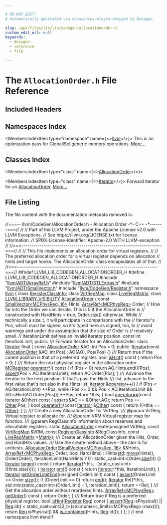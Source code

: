 ```yaml
---

# DO NOT EDIT!
# Automatically generated via docusaurus-plugin-doxygen by Doxygen.

slug: /api/files/lib/lib/codegen/allocationorder-h
custom_edit_url: null
keywords:
  - doxygen
  - reference
  - file

---
```





# The `AllocationOrder.h` File Reference

<DoxygenPage pluginConfig={pluginConfig}>



## Included Headers

<IncludesList>
<IncludesListItem
  filePath="llvm/ADT/ArrayRef.h"
  permalink="/docs/api/files/include/include/llvm/include/llvm/adt/arrayref-h"
  isLocal="true" />
<IncludesListItem
  filePath="llvm/ADT/STLExtras.h"
  permalink="/docs/api/files/include/include/llvm/include/llvm/adt/stlextras-h"
  isLocal="true" />
<IncludesListItem
  filePath="llvm/ADT/SmallVector.h"
  permalink="/docs/api/files/include/include/llvm/include/llvm/adt/smallvector-h"
  isLocal="true" />
<IncludesListItem
  filePath="llvm/CodeGen/Register.h"
  permalink="/docs/api/files/include/include/llvm/include/llvm/codegen/register-h"
  isLocal="true" />
</IncludesList>

## Namespaces Index

<MembersIndex>

<MembersIndexItem
  type="namespace"
  name={<><a href="/docs/api/namespaces/llvm">llvm</a></>}>
This is an optimization pass for GlobalISel generic memory operations. <a href="/docs/api/namespaces/llvm/#details">More...</a>
</MembersIndexItem>

</MembersIndex>

## Classes Index

<MembersIndex>

<MembersIndexItem
  type="class"
  name={<><a href="/docs/api/classes/llvm/allocationorder">AllocationOrder</a></>}>
</MembersIndexItem>

<MembersIndexItem
  type="class"
  name={<><a href="/docs/api/classes/llvm/allocationorder/iterator">Iterator</a></>}>
Forward iterator for an <a href="/docs/api/classes/llvm/allocationorder">AllocationOrder</a>. <a href="/docs/api/classes/llvm/allocationorder/iterator/#details">More...</a>
</MembersIndexItem>

</MembersIndex>


## File Listing

The file content with the documentation metadata removed is:

<ProgramListing>

<Link id="l00001" /><CodeLine lineNumber="1"><Highlight kind="comment">//===-- llvm/CodeGen/AllocationOrder.h - Allocation Order -&#42;- C++ -&#42;-------===//</Highlight><Highlight kind="normal"></Highlight></CodeLine>
<Link id="l00002" /><CodeLine lineNumber="2"><Highlight kind="normal"></Highlight><Highlight kind="comment">//</Highlight><Highlight kind="normal"></Highlight></CodeLine>
<Link id="l00003" /><CodeLine lineNumber="3"><Highlight kind="normal"></Highlight><Highlight kind="comment">// Part of the LLVM Project, under the Apache License v2.0 with LLVM Exceptions.</Highlight><Highlight kind="normal"></Highlight></CodeLine>
<Link id="l00004" /><CodeLine lineNumber="4"><Highlight kind="normal"></Highlight><Highlight kind="comment">// See https://llvm.org/LICENSE.txt for license information.</Highlight><Highlight kind="normal"></Highlight></CodeLine>
<Link id="l00005" /><CodeLine lineNumber="5"><Highlight kind="normal"></Highlight><Highlight kind="comment">// SPDX-License-Identifier: Apache-2.0 WITH LLVM-exception</Highlight><Highlight kind="normal"></Highlight></CodeLine>
<Link id="l00006" /><CodeLine lineNumber="6"><Highlight kind="normal"></Highlight><Highlight kind="comment">//</Highlight><Highlight kind="normal"></Highlight></CodeLine>
<Link id="l00007" /><CodeLine lineNumber="7"><Highlight kind="normal"></Highlight><Highlight kind="comment">//===----------------------------------------------------------------------===//</Highlight><Highlight kind="normal"></Highlight></CodeLine>
<Link id="l00008" /><CodeLine lineNumber="8"><Highlight kind="normal"></Highlight><Highlight kind="comment">//</Highlight><Highlight kind="normal"></Highlight></CodeLine>
<Link id="l00009" /><CodeLine lineNumber="9"><Highlight kind="normal"></Highlight><Highlight kind="comment">// This file implements an allocation order for virtual registers.</Highlight><Highlight kind="normal"></Highlight></CodeLine>
<Link id="l00010" /><CodeLine lineNumber="10"><Highlight kind="normal"></Highlight><Highlight kind="comment">//</Highlight><Highlight kind="normal"></Highlight></CodeLine>
<Link id="l00011" /><CodeLine lineNumber="11"><Highlight kind="normal"></Highlight><Highlight kind="comment">// The preferred allocation order for a virtual register depends on allocation</Highlight><Highlight kind="normal"></Highlight></CodeLine>
<Link id="l00012" /><CodeLine lineNumber="12"><Highlight kind="normal"></Highlight><Highlight kind="comment">// hints and target hooks. The AllocationOrder class encapsulates all of that.</Highlight><Highlight kind="normal"></Highlight></CodeLine>
<Link id="l00013" /><CodeLine lineNumber="13"><Highlight kind="normal"></Highlight><Highlight kind="comment">//</Highlight><Highlight kind="normal"></Highlight></CodeLine>
<Link id="l00014" /><CodeLine lineNumber="14"><Highlight kind="normal"></Highlight><Highlight kind="comment">//===----------------------------------------------------------------------===//</Highlight><Highlight kind="normal"></Highlight></CodeLine>
<Link id="l00015" /><CodeLine lineNumber="15"><Highlight kind="normal"></Highlight></CodeLine>
<Link id="l00016" /><CodeLine lineNumber="16"><Highlight kind="normal"></Highlight><Highlight kind="preprocessor">#ifndef LLVM&#95;LIB&#95;CODEGEN&#95;ALLOCATIONORDER&#95;H</Highlight><Highlight kind="normal"></Highlight></CodeLine>
<Link id="l00017" /><CodeLine lineNumber="17"><Highlight kind="normal"></Highlight><Highlight kind="preprocessor">#define LLVM&#95;LIB&#95;CODEGEN&#95;ALLOCATIONORDER&#95;H</Highlight><Highlight kind="normal"></Highlight></CodeLine>
<Link id="l00018" /><CodeLine lineNumber="18"><Highlight kind="normal"></Highlight></CodeLine>
<Link id="l00019" /><CodeLine lineNumber="19"><Highlight kind="normal"></Highlight><Highlight kind="preprocessor">#include &quot;<a href="/docs/api/files/include/include/llvm/include/llvm/adt/arrayref-h">llvm/ADT/ArrayRef.h</a>&quot;</Highlight><Highlight kind="normal"></Highlight></CodeLine>
<Link id="l00020" /><CodeLine lineNumber="20"><Highlight kind="normal"></Highlight><Highlight kind="preprocessor">#include &quot;<a href="/docs/api/files/include/include/llvm/include/llvm/adt/stlextras-h">llvm/ADT/STLExtras.h</a>&quot;</Highlight><Highlight kind="normal"></Highlight></CodeLine>
<Link id="l00021" /><CodeLine lineNumber="21"><Highlight kind="normal"></Highlight><Highlight kind="preprocessor">#include &quot;<a href="/docs/api/files/include/include/llvm/include/llvm/adt/smallvector-h">llvm/ADT/SmallVector.h</a>&quot;</Highlight><Highlight kind="normal"></Highlight></CodeLine>
<Link id="l00022" /><CodeLine lineNumber="22"><Highlight kind="normal"></Highlight><Highlight kind="preprocessor">#include &quot;<a href="/docs/api/files/include/include/llvm/include/llvm/codegen/register-h">llvm/CodeGen/Register.h</a>&quot;</Highlight><Highlight kind="normal"></Highlight></CodeLine>
<Link id="l00023" /><CodeLine lineNumber="23"><Highlight kind="normal"></Highlight></CodeLine>
<Link id="l00024" /><CodeLine lineNumber="24"><Highlight kind="normal"></Highlight><Highlight kind="keyword">namespace </Highlight><Highlight kind="normal"><a href="/docs/api/namespaces/llvm">llvm</a> &#123;</Highlight></CodeLine>
<Link id="l00025" /><CodeLine lineNumber="25"><Highlight kind="normal"></Highlight></CodeLine>
<Link id="l00026" /><CodeLine lineNumber="26"><Highlight kind="normal"></Highlight><Highlight kind="keyword">class </Highlight><Highlight kind="normal"><a href="/docs/api/classes/llvm/registerclassinfo">RegisterClassInfo</a>;</Highlight></CodeLine>
<Link id="l00027" /><CodeLine lineNumber="27"><Highlight kind="normal"></Highlight><Highlight kind="keyword">class </Highlight><Highlight kind="normal"><a href="/docs/api/classes/llvm/virtregmap">VirtRegMap</a>;</Highlight></CodeLine>
<Link id="l00028" /><CodeLine lineNumber="28"><Highlight kind="normal"></Highlight><Highlight kind="keyword">class </Highlight><Highlight kind="normal"><a href="/docs/api/classes/llvm/liveregmatrix">LiveRegMatrix</a>;</Highlight></CodeLine>
<Link id="l00029" /><CodeLine lineNumber="29"><Highlight kind="normal"></Highlight></CodeLine>
<Link id="l00030" /><CodeLine lineNumber="30" lineLink="/docs/api/classes/llvm/allocationorder"><Highlight kind="normal"></Highlight><Highlight kind="keyword">class </Highlight><Highlight kind="normal"><a href="/docs/api/files/include/include/llvm/include/llvm/support/compiler-h/#a662e21bcce5c9c71b6cc511fa04f900f">LLVM&#95;LIBRARY&#95;VISIBILITY</a> <a href="/docs/api/classes/llvm/allocationorder/#adcbe4ad6cd5baecb147bf3878f843c00">AllocationOrder</a> &#123;</Highlight></CodeLine>
<Link id="l00031" /><CodeLine lineNumber="31"><Highlight kind="normal">  </Highlight><Highlight kind="keyword">const</Highlight><Highlight kind="normal"> <a href="/docs/api/classes/llvm/smallvector">SmallVector&lt;MCPhysReg, 16&gt;</a> Hints;</Highlight></CodeLine>
<Link id="l00032" /><CodeLine lineNumber="32"><Highlight kind="normal">  <a href="/docs/api/classes/llvm/arrayref">ArrayRef&lt;MCPhysReg&gt;</a> Order;</Highlight></CodeLine>
<Link id="l00033" /><CodeLine lineNumber="33"><Highlight kind="normal">  </Highlight><Highlight kind="comment">// How far into the Order we can iterate. This is 0 if the AllocationOrder is</Highlight><Highlight kind="normal"></Highlight></CodeLine>
<Link id="l00034" /><CodeLine lineNumber="34"><Highlight kind="normal">  </Highlight><Highlight kind="comment">// constructed with HardHints = true, Order.size() otherwise. While</Highlight><Highlight kind="normal"></Highlight></CodeLine>
<Link id="l00035" /><CodeLine lineNumber="35"><Highlight kind="normal">  </Highlight><Highlight kind="comment">// technically a size&#95;t, it will participate in comparisons with the</Highlight><Highlight kind="normal"></Highlight></CodeLine>
<Link id="l00036" /><CodeLine lineNumber="36"><Highlight kind="normal">  </Highlight><Highlight kind="comment">// Iterator&#39;s Pos, which must be signed, so it&#39;s typed here as signed, too, to</Highlight><Highlight kind="normal"></Highlight></CodeLine>
<Link id="l00037" /><CodeLine lineNumber="37"><Highlight kind="normal">  </Highlight><Highlight kind="comment">// avoid warnings and under the assumption that the size of Order is</Highlight><Highlight kind="normal"></Highlight></CodeLine>
<Link id="l00038" /><CodeLine lineNumber="38"><Highlight kind="normal">  </Highlight><Highlight kind="comment">// relatively small.</Highlight><Highlight kind="normal"></Highlight></CodeLine>
<Link id="l00039" /><CodeLine lineNumber="39"><Highlight kind="normal">  </Highlight><Highlight kind="comment">// IterationLimit defines an invalid iterator position.</Highlight><Highlight kind="normal"></Highlight></CodeLine>
<Link id="l00040" /><CodeLine lineNumber="40"><Highlight kind="normal">  </Highlight><Highlight kind="keyword">const</Highlight><Highlight kind="normal"> </Highlight><Highlight kind="keywordtype">int</Highlight><Highlight kind="normal"> IterationLimit;</Highlight></CodeLine>
<Link id="l00041" /><CodeLine lineNumber="41"><Highlight kind="normal"></Highlight></CodeLine>
<Link id="l00042" /><CodeLine lineNumber="42"><Highlight kind="normal"></Highlight><Highlight kind="keyword">public</Highlight><Highlight kind="normal">:</Highlight><Highlight kind="comment"></Highlight></CodeLine>
<Link id="l00043" /><CodeLine lineNumber="43"><Highlight kind="comment">  /// Forward iterator for an AllocationOrder.</Highlight><Highlight kind="normal"></Highlight></CodeLine>
<Link id="l00044" /><CodeLine lineNumber="44" lineLink="/docs/api/classes/llvm/allocationorder/iterator"><Highlight kind="normal">  </Highlight><Highlight kind="keyword">class </Highlight><Highlight kind="normal"><a href="/docs/api/classes/llvm/allocationorder/iterator/#a871b9e07d790e99a2a3f2c82916c0635">Iterator</a> final &#123;</Highlight></CodeLine>
<Link id="l00045" /><CodeLine lineNumber="45"><Highlight kind="normal">    </Highlight><Highlight kind="keyword">const</Highlight><Highlight kind="normal"> <a href="/docs/api/classes/llvm/allocationorder/#adcbe4ad6cd5baecb147bf3878f843c00">AllocationOrder</a> &amp;AO;</Highlight></CodeLine>
<Link id="l00046" /><CodeLine lineNumber="46"><Highlight kind="normal">    </Highlight><Highlight kind="keywordtype">int</Highlight><Highlight kind="normal"> Pos = 0;</Highlight></CodeLine>
<Link id="l00047" /><CodeLine lineNumber="47"><Highlight kind="normal"></Highlight></CodeLine>
<Link id="l00048" /><CodeLine lineNumber="48"><Highlight kind="normal">  </Highlight><Highlight kind="keyword">public</Highlight><Highlight kind="normal">:</Highlight></CodeLine>
<Link id="l00049" /><CodeLine lineNumber="49" lineLink="/docs/api/classes/llvm/allocationorder/iterator/#a871b9e07d790e99a2a3f2c82916c0635"><Highlight kind="normal">    <a href="/docs/api/classes/llvm/allocationorder/iterator/#a871b9e07d790e99a2a3f2c82916c0635">Iterator</a>(</Highlight><Highlight kind="keyword">const</Highlight><Highlight kind="normal"> <a href="/docs/api/classes/llvm/allocationorder/#adcbe4ad6cd5baecb147bf3878f843c00">AllocationOrder</a> &amp;AO, </Highlight><Highlight kind="keywordtype">int</Highlight><Highlight kind="normal"> Pos) : AO(AO), Pos(Pos) &#123;&#125;</Highlight></CodeLine>
<Link id="l00050" /><CodeLine lineNumber="50"><Highlight kind="normal"></Highlight><Highlight kind="comment"></Highlight></CodeLine>
<Link id="l00051" /><CodeLine lineNumber="51"><Highlight kind="comment">    /// Return true if the curent position is that of a preferred register.</Highlight><Highlight kind="normal"></Highlight></CodeLine>
<Link id="l00052" /><CodeLine lineNumber="52" lineLink="/docs/api/classes/llvm/allocationorder/iterator/#a31b218a4f3f6dece80052b59232d7639"><Highlight kind="normal">    </Highlight><Highlight kind="keywordtype">bool</Highlight><Highlight kind="normal"> <a href="/docs/api/classes/llvm/allocationorder/iterator/#a31b218a4f3f6dece80052b59232d7639">isHint</a>()</Highlight><Highlight kind="keyword"> const </Highlight><Highlight kind="normal">&#123; </Highlight><Highlight kind="keywordflow">return</Highlight><Highlight kind="normal"> Pos &lt; 0; &#125;</Highlight></CodeLine>
<Link id="l00053" /><CodeLine lineNumber="53"><Highlight kind="normal"></Highlight><Highlight kind="comment"></Highlight></CodeLine>
<Link id="l00054" /><CodeLine lineNumber="54"><Highlight kind="comment">    /// Return the next physical register in the allocation order.</Highlight><Highlight kind="normal"></Highlight></CodeLine>
<Link id="l00055" /><CodeLine lineNumber="55" lineLink="/docs/api/classes/llvm/allocationorder/iterator/#abf5e9b36682a0e27b7df302fbf2576c8"><Highlight kind="normal">    <a href="/docs/api/classes/llvm/mcregister">MCRegister</a> <a href="/docs/api/classes/llvm/allocationorder/iterator/#abf5e9b36682a0e27b7df302fbf2576c8">operator&#42;</a>()</Highlight><Highlight kind="keyword"> const </Highlight><Highlight kind="normal">&#123;</Highlight></CodeLine>
<Link id="l00056" /><CodeLine lineNumber="56"><Highlight kind="normal">      </Highlight><Highlight kind="keywordflow">if</Highlight><Highlight kind="normal"> (Pos &lt; 0)</Highlight></CodeLine>
<Link id="l00057" /><CodeLine lineNumber="57"><Highlight kind="normal">        </Highlight><Highlight kind="keywordflow">return</Highlight><Highlight kind="normal"> AO.Hints.end()&#91;Pos&#93;;</Highlight></CodeLine>
<Link id="l00058" /><CodeLine lineNumber="58"><Highlight kind="normal">      <a href="/docs/api/files/lib/lib/target/lib/target/amdgpu/silowercontrolflow-cpp/#a4868c5d81c5ccc98c47aeab6244346a0">assert</a>(Pos &lt; AO.IterationLimit);</Highlight></CodeLine>
<Link id="l00059" /><CodeLine lineNumber="59"><Highlight kind="normal">      </Highlight><Highlight kind="keywordflow">return</Highlight><Highlight kind="normal"> AO.Order&#91;Pos&#93;;</Highlight></CodeLine>
<Link id="l00060" /><CodeLine lineNumber="60"><Highlight kind="normal">    &#125;</Highlight></CodeLine>
<Link id="l00061" /><CodeLine lineNumber="61"><Highlight kind="normal"></Highlight><Highlight kind="comment"></Highlight></CodeLine>
<Link id="l00062" /><CodeLine lineNumber="62"><Highlight kind="comment">    /// Advance the iterator to the next position. If that&#39;s past the Hints</Highlight></CodeLine>
<Link id="l00063" /><CodeLine lineNumber="63"><Highlight kind="comment">    /// list, advance to the first value that&#39;s not also in the Hints list.</Highlight><Highlight kind="normal"></Highlight></CodeLine>
<Link id="l00064" /><CodeLine lineNumber="64" lineLink="/docs/api/classes/llvm/allocationorder/iterator/#aa2bc6e66562722d9915280d6643467fb"><Highlight kind="normal">    <a href="/docs/api/classes/llvm/allocationorder/iterator/#a871b9e07d790e99a2a3f2c82916c0635">Iterator</a> &amp;<a href="/docs/api/classes/llvm/allocationorder/iterator/#aa2bc6e66562722d9915280d6643467fb">operator++</a>() &#123;</Highlight></CodeLine>
<Link id="l00065" /><CodeLine lineNumber="65"><Highlight kind="normal">      </Highlight><Highlight kind="keywordflow">if</Highlight><Highlight kind="normal"> (Pos &lt; AO.IterationLimit)</Highlight></CodeLine>
<Link id="l00066" /><CodeLine lineNumber="66"><Highlight kind="normal">        ++Pos;</Highlight></CodeLine>
<Link id="l00067" /><CodeLine lineNumber="67"><Highlight kind="normal">      </Highlight><Highlight kind="keywordflow">while</Highlight><Highlight kind="normal"> (Pos &gt;= 0 &amp;&amp; Pos &lt; AO.IterationLimit &amp;&amp; AO.isHint(AO.Order&#91;Pos&#93;))</Highlight></CodeLine>
<Link id="l00068" /><CodeLine lineNumber="68"><Highlight kind="normal">        ++Pos;</Highlight></CodeLine>
<Link id="l00069" /><CodeLine lineNumber="69"><Highlight kind="normal">      </Highlight><Highlight kind="keywordflow">return</Highlight><Highlight kind="normal"> &#42;</Highlight><Highlight kind="keyword">this</Highlight><Highlight kind="normal">;</Highlight></CodeLine>
<Link id="l00070" /><CodeLine lineNumber="70"><Highlight kind="normal">    &#125;</Highlight></CodeLine>
<Link id="l00071" /><CodeLine lineNumber="71"><Highlight kind="normal"></Highlight></CodeLine>
<Link id="l00072" /><CodeLine lineNumber="72" lineLink="/docs/api/classes/llvm/allocationorder/iterator/#a3df8f0cc8cbf4d5950b4edf9b5db0c69"><Highlight kind="normal">    </Highlight><Highlight kind="keywordtype">bool</Highlight><Highlight kind="normal"> <a href="/docs/api/classes/llvm/allocationorder/iterator/#a3df8f0cc8cbf4d5950b4edf9b5db0c69">operator==</a>(</Highlight><Highlight kind="keyword">const</Highlight><Highlight kind="normal"> <a href="/docs/api/classes/llvm/allocationorder/iterator/#a871b9e07d790e99a2a3f2c82916c0635">Iterator</a> &amp;<a href="/docs/api/namespaces/llvm/#a9eb4f5b98b70ee4fab9614ed58282c1fa6311ae17c1ee52b36e68aaf4ad066387">Other</a>)</Highlight><Highlight kind="keyword"> const </Highlight><Highlight kind="normal">&#123;</Highlight></CodeLine>
<Link id="l00073" /><CodeLine lineNumber="73"><Highlight kind="normal">      <a href="/docs/api/files/lib/lib/target/lib/target/amdgpu/silowercontrolflow-cpp/#a4868c5d81c5ccc98c47aeab6244346a0">assert</a>(&amp;AO == &amp;<a href="/docs/api/namespaces/llvm/#a9eb4f5b98b70ee4fab9614ed58282c1fa6311ae17c1ee52b36e68aaf4ad066387">Other</a>.AO);</Highlight></CodeLine>
<Link id="l00074" /><CodeLine lineNumber="74"><Highlight kind="normal">      </Highlight><Highlight kind="keywordflow">return</Highlight><Highlight kind="normal"> Pos == <a href="/docs/api/namespaces/llvm/#a9eb4f5b98b70ee4fab9614ed58282c1fa6311ae17c1ee52b36e68aaf4ad066387">Other</a>.Pos;</Highlight></CodeLine>
<Link id="l00075" /><CodeLine lineNumber="75"><Highlight kind="normal">    &#125;</Highlight></CodeLine>
<Link id="l00076" /><CodeLine lineNumber="76"><Highlight kind="normal"></Highlight></CodeLine>
<Link id="l00077" /><CodeLine lineNumber="77" lineLink="/docs/api/classes/llvm/allocationorder/iterator/#aa9bc3cc0519cdcca2c32164b3a355266"><Highlight kind="normal">    </Highlight><Highlight kind="keywordtype">bool</Highlight><Highlight kind="normal"> <a href="/docs/api/classes/llvm/allocationorder/iterator/#aa9bc3cc0519cdcca2c32164b3a355266">operator!=</a>(</Highlight><Highlight kind="keyword">const</Highlight><Highlight kind="normal"> <a href="/docs/api/classes/llvm/allocationorder/iterator/#a871b9e07d790e99a2a3f2c82916c0635">Iterator</a> &amp;<a href="/docs/api/namespaces/llvm/#a9eb4f5b98b70ee4fab9614ed58282c1fa6311ae17c1ee52b36e68aaf4ad066387">Other</a>)</Highlight><Highlight kind="keyword"> const </Highlight><Highlight kind="normal">&#123; </Highlight><Highlight kind="keywordflow">return</Highlight><Highlight kind="normal"> !(&#42;</Highlight><Highlight kind="keyword">this</Highlight><Highlight kind="normal"> == <a href="/docs/api/namespaces/llvm/#a9eb4f5b98b70ee4fab9614ed58282c1fa6311ae17c1ee52b36e68aaf4ad066387">Other</a>); &#125;</Highlight></CodeLine>
<Link id="l00078" /><CodeLine lineNumber="78"><Highlight kind="normal">  &#125;;</Highlight></CodeLine>
<Link id="l00079" /><CodeLine lineNumber="79"><Highlight kind="normal"></Highlight><Highlight kind="comment"></Highlight></CodeLine>
<Link id="l00080" /><CodeLine lineNumber="80"><Highlight kind="comment">  /// Create a new AllocationOrder for VirtReg.</Highlight></CodeLine>
<Link id="l00081" /><CodeLine lineNumber="81"><Highlight kind="comment">  /// @param VirtReg      Virtual register to allocate for.</Highlight></CodeLine>
<Link id="l00082" /><CodeLine lineNumber="82"><Highlight kind="comment">  /// @param VRM          Virtual register map for function.</Highlight></CodeLine>
<Link id="l00083" /><CodeLine lineNumber="83"><Highlight kind="comment">  /// @param RegClassInfo Information about reserved and allocatable registers.</Highlight><Highlight kind="normal"></Highlight></CodeLine>
<Link id="l00084" /><CodeLine lineNumber="84"><Highlight kind="normal">  </Highlight><Highlight kind="keyword">static</Highlight><Highlight kind="normal"> <a href="/docs/api/classes/llvm/allocationorder">AllocationOrder</a> create(</Highlight><Highlight kind="keywordtype">unsigned</Highlight><Highlight kind="normal"> VirtReg, </Highlight><Highlight kind="keyword">const</Highlight><Highlight kind="normal"> <a href="/docs/api/classes/llvm/virtregmap">VirtRegMap</a> &amp;VRM,</Highlight></CodeLine>
<Link id="l00085" /><CodeLine lineNumber="85"><Highlight kind="normal">                                </Highlight><Highlight kind="keyword">const</Highlight><Highlight kind="normal"> <a href="/docs/api/classes/llvm/registerclassinfo">RegisterClassInfo</a> &amp;RegClassInfo,</Highlight></CodeLine>
<Link id="l00086" /><CodeLine lineNumber="86"><Highlight kind="normal">                                </Highlight><Highlight kind="keyword">const</Highlight><Highlight kind="normal"> <a href="/docs/api/classes/llvm/liveregmatrix">LiveRegMatrix</a> &#42;<a href="/docs/api/files/lib/lib/codegen/liveregmatrix-cpp/#a8989acb71bd355e02bcf3a930b5e54ea">Matrix</a>);</Highlight></CodeLine>
<Link id="l00087" /><CodeLine lineNumber="87"><Highlight kind="normal"></Highlight><Highlight kind="comment"></Highlight></CodeLine>
<Link id="l00088" /><CodeLine lineNumber="88"><Highlight kind="comment">  /// Create an AllocationOrder given the Hits, Order, and HardHits values.</Highlight></CodeLine>
<Link id="l00089" /><CodeLine lineNumber="89"><Highlight kind="comment">  /// Use the create method above - the ctor is for unittests.</Highlight><Highlight kind="normal"></Highlight></CodeLine>
<Link id="l00090" /><CodeLine lineNumber="90" lineLink="/docs/api/classes/llvm/allocationorder/#adcbe4ad6cd5baecb147bf3878f843c00"><Highlight kind="normal">  <a href="/docs/api/classes/llvm/allocationorder/#adcbe4ad6cd5baecb147bf3878f843c00">AllocationOrder</a>(<a href="/docs/api/classes/llvm/smallvector">SmallVector&lt;MCPhysReg, 16&gt;</a> &amp;&amp;Hints, <a href="/docs/api/classes/llvm/arrayref">ArrayRef&lt;MCPhysReg&gt;</a> Order,</Highlight></CodeLine>
<Link id="l00091" /><CodeLine lineNumber="91"><Highlight kind="normal">                  </Highlight><Highlight kind="keywordtype">bool</Highlight><Highlight kind="normal"> HardHints)</Highlight></CodeLine>
<Link id="l00092" /><CodeLine lineNumber="92"><Highlight kind="normal">      : Hints(<a href="/docs/api/namespaces/std">std</a>::<a href="/docs/api/namespaces/llvm/#abfc9c7ecf70f66901e439f7c04ef3dbb">move</a>(Hints)), Order(Order),</Highlight></CodeLine>
<Link id="l00093" /><CodeLine lineNumber="93"><Highlight kind="normal">        IterationLimit(HardHints ? 0 : static&#95;cast&lt;int&gt;(Order.<a href="/docs/api/namespaces/llvm/#a10f3d955592ae2bc745f57e5b48ae115">size</a>())) &#123;&#125;</Highlight></CodeLine>
<Link id="l00094" /><CodeLine lineNumber="94"><Highlight kind="normal"></Highlight></CodeLine>
<Link id="l00095" /><CodeLine lineNumber="95" lineLink="/docs/api/classes/llvm/allocationorder/#afef757206398af2a03907a52838b4aaf"><Highlight kind="normal">  <a href="/docs/api/classes/llvm/allocationorder/iterator">Iterator</a> <a href="/docs/api/classes/llvm/allocationorder/#afef757206398af2a03907a52838b4aaf">begin</a>()</Highlight><Highlight kind="keyword"> const </Highlight><Highlight kind="normal">&#123;</Highlight></CodeLine>
<Link id="l00096" /><CodeLine lineNumber="96"><Highlight kind="normal">    </Highlight><Highlight kind="keywordflow">return</Highlight><Highlight kind="normal"> <a href="/docs/api/classes/llvm/allocationorder/iterator">Iterator</a>(&#42;</Highlight><Highlight kind="keyword">this</Highlight><Highlight kind="normal">, -(</Highlight><Highlight kind="keyword">static&#95;cast&lt;</Highlight><Highlight kind="keywordtype">int</Highlight><Highlight kind="keyword">&gt;</Highlight><Highlight kind="normal">(Hints.size())));</Highlight></CodeLine>
<Link id="l00097" /><CodeLine lineNumber="97"><Highlight kind="normal">  &#125;</Highlight></CodeLine>
<Link id="l00098" /><CodeLine lineNumber="98"><Highlight kind="normal"></Highlight></CodeLine>
<Link id="l00099" /><CodeLine lineNumber="99" lineLink="/docs/api/classes/llvm/allocationorder/#a36563383b12e8481b40f1fc5b6d663cc"><Highlight kind="normal">  <a href="/docs/api/classes/llvm/allocationorder/iterator">Iterator</a> <a href="/docs/api/classes/llvm/allocationorder/#a36563383b12e8481b40f1fc5b6d663cc">end</a>()</Highlight><Highlight kind="keyword"> const </Highlight><Highlight kind="normal">&#123; </Highlight><Highlight kind="keywordflow">return</Highlight><Highlight kind="normal"> <a href="/docs/api/classes/llvm/allocationorder/iterator">Iterator</a>(&#42;</Highlight><Highlight kind="keyword">this</Highlight><Highlight kind="normal">, IterationLimit); &#125;</Highlight></CodeLine>
<Link id="l00100" /><CodeLine lineNumber="100"><Highlight kind="normal"></Highlight></CodeLine>
<Link id="l00101" /><CodeLine lineNumber="101" lineLink="/docs/api/classes/llvm/allocationorder/#ac8c597e6238b708d0edb8de4ec1624f8"><Highlight kind="normal">  <a href="/docs/api/classes/llvm/allocationorder/iterator">Iterator</a> <a href="/docs/api/classes/llvm/allocationorder/#ac8c597e6238b708d0edb8de4ec1624f8">getOrderLimitEnd</a>(</Highlight><Highlight kind="keywordtype">unsigned</Highlight><Highlight kind="normal"> OrderLimit)</Highlight><Highlight kind="keyword"> const </Highlight><Highlight kind="normal">&#123;</Highlight></CodeLine>
<Link id="l00102" /><CodeLine lineNumber="102"><Highlight kind="normal">    <a href="/docs/api/files/lib/lib/target/lib/target/amdgpu/silowercontrolflow-cpp/#a4868c5d81c5ccc98c47aeab6244346a0">assert</a>(OrderLimit &lt;= Order.<a href="/docs/api/classes/llvm/arrayref/#a85ffb6531d4cda988ea81f18d4e56fb7">size</a>());</Highlight></CodeLine>
<Link id="l00103" /><CodeLine lineNumber="103"><Highlight kind="normal">    </Highlight><Highlight kind="keywordflow">if</Highlight><Highlight kind="normal"> (OrderLimit == 0)</Highlight></CodeLine>
<Link id="l00104" /><CodeLine lineNumber="104"><Highlight kind="normal">      </Highlight><Highlight kind="keywordflow">return</Highlight><Highlight kind="normal"> <a href="/docs/api/classes/llvm/allocationorder/#a36563383b12e8481b40f1fc5b6d663cc">end</a>();</Highlight></CodeLine>
<Link id="l00105" /><CodeLine lineNumber="105"><Highlight kind="normal">    <a href="/docs/api/classes/llvm/allocationorder/iterator">Iterator</a> Ret(&#42;</Highlight><Highlight kind="keyword">this</Highlight><Highlight kind="normal">,</Highlight></CodeLine>
<Link id="l00106" /><CodeLine lineNumber="106"><Highlight kind="normal">                 std::min(</Highlight><Highlight kind="keyword">static&#95;cast&lt;</Highlight><Highlight kind="keywordtype">int</Highlight><Highlight kind="keyword">&gt;</Highlight><Highlight kind="normal">(OrderLimit) - 1, IterationLimit));</Highlight></CodeLine>
<Link id="l00107" /><CodeLine lineNumber="107"><Highlight kind="normal">    </Highlight><Highlight kind="keywordflow">return</Highlight><Highlight kind="normal"> ++Ret;</Highlight></CodeLine>
<Link id="l00108" /><CodeLine lineNumber="108"><Highlight kind="normal">  &#125;</Highlight></CodeLine>
<Link id="l00109" /><CodeLine lineNumber="109"><Highlight kind="normal"></Highlight><Highlight kind="comment"></Highlight></CodeLine>
<Link id="l00110" /><CodeLine lineNumber="110"><Highlight kind="comment">  /// Get the allocation order without reordered hints.</Highlight><Highlight kind="normal"></Highlight></CodeLine>
<Link id="l00111" /><CodeLine lineNumber="111" lineLink="/docs/api/classes/llvm/allocationorder/#a159dc0c9f93541de35421273dcbb82c4"><Highlight kind="normal">  <a href="/docs/api/classes/llvm/arrayref">ArrayRef&lt;MCPhysReg&gt;</a> <a href="/docs/api/classes/llvm/allocationorder/#a159dc0c9f93541de35421273dcbb82c4">getOrder</a>()</Highlight><Highlight kind="keyword"> const </Highlight><Highlight kind="normal">&#123; </Highlight><Highlight kind="keywordflow">return</Highlight><Highlight kind="normal"> Order; &#125;</Highlight></CodeLine>
<Link id="l00112" /><CodeLine lineNumber="112"><Highlight kind="normal"></Highlight><Highlight kind="comment"></Highlight></CodeLine>
<Link id="l00113" /><CodeLine lineNumber="113"><Highlight kind="comment">  /// Return true if Reg is a preferred physical register.</Highlight><Highlight kind="normal"></Highlight></CodeLine>
<Link id="l00114" /><CodeLine lineNumber="114" lineLink="/docs/api/classes/llvm/allocationorder/#a0015c7575c26c1f5ad7328dee6c669e7"><Highlight kind="normal">  </Highlight><Highlight kind="keywordtype">bool</Highlight><Highlight kind="normal"> <a href="/docs/api/classes/llvm/allocationorder/#a0015c7575c26c1f5ad7328dee6c669e7">isHint</a>(<a href="/docs/api/classes/llvm/register">Register</a> <a href="/docs/api/files/lib/lib/codegen/machinesink-cpp/#a359e1ff26f6d466d927a61aae45b05c3">Reg</a>)</Highlight><Highlight kind="keyword"> const </Highlight><Highlight kind="normal">&#123;</Highlight></CodeLine>
<Link id="l00115" /><CodeLine lineNumber="115"><Highlight kind="normal">    <a href="/docs/api/files/lib/lib/target/lib/target/amdgpu/silowercontrolflow-cpp/#a4868c5d81c5ccc98c47aeab6244346a0">assert</a>(!<a href="/docs/api/files/lib/lib/codegen/machinesink-cpp/#a359e1ff26f6d466d927a61aae45b05c3">Reg</a>.isPhysical() ||</Highlight></CodeLine>
<Link id="l00116" /><CodeLine lineNumber="116"><Highlight kind="normal">           <a href="/docs/api/files/lib/lib/codegen/machinesink-cpp/#a359e1ff26f6d466d927a61aae45b05c3">Reg</a>.id() &lt;</Highlight></CodeLine>
<Link id="l00117" /><CodeLine lineNumber="117"><Highlight kind="normal">               </Highlight><Highlight kind="keyword">static&#95;cast&lt;</Highlight><Highlight kind="normal">uint32&#95;t</Highlight><Highlight kind="keyword">&gt;</Highlight><Highlight kind="normal">(std::numeric&#95;limits&lt;MCPhysReg&gt;::max()));</Highlight></CodeLine>
<Link id="l00118" /><CodeLine lineNumber="118"><Highlight kind="normal">    </Highlight><Highlight kind="keywordflow">return</Highlight><Highlight kind="normal"> <a href="/docs/api/files/lib/lib/codegen/machinesink-cpp/#a359e1ff26f6d466d927a61aae45b05c3">Reg</a>.isPhysical() &amp;&amp; <a href="/docs/api/namespaces/llvm/#acd1cd968cb420c82d70926920fcdc7d7">is&#95;contained</a>(Hints, <a href="/docs/api/files/lib/lib/codegen/machinesink-cpp/#a359e1ff26f6d466d927a61aae45b05c3">Reg</a>.id());</Highlight></CodeLine>
<Link id="l00119" /><CodeLine lineNumber="119"><Highlight kind="normal">  &#125;</Highlight></CodeLine>
<Link id="l00120" /><CodeLine lineNumber="120"><Highlight kind="normal">&#125;;</Highlight></CodeLine>
<Link id="l00121" /><CodeLine lineNumber="121"><Highlight kind="normal"></Highlight></CodeLine>
<Link id="l00122" /><CodeLine lineNumber="122"><Highlight kind="normal">&#125; </Highlight><Highlight kind="comment">// end namespace llvm</Highlight><Highlight kind="normal"></Highlight></CodeLine>
<Link id="l00123" /><CodeLine lineNumber="123"><Highlight kind="normal"></Highlight></CodeLine>
<Link id="l00124" /><CodeLine lineNumber="124"><Highlight kind="normal"></Highlight><Highlight kind="preprocessor">#endif</Highlight></CodeLine>

</ProgramListing>

</DoxygenPage>

